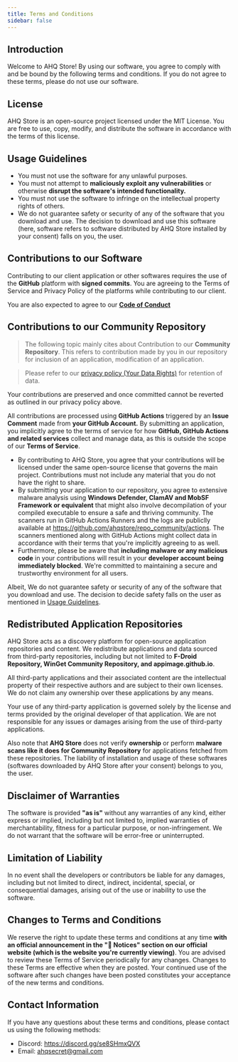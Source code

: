 ```yaml
---
title: Terms and Conditions
sidebar: false
---
```


## Introduction

Welcome to AHQ Store! By using our software, you agree to comply with and be bound by the following terms and conditions. If you do not agree to these terms, please do not use our software.

## License

AHQ Store is an open-source project licensed under the MIT License. You are free to use, copy, modify, and distribute the software in accordance with the terms of this license.

## Usage Guidelines

- You must not use the software for any unlawful purposes.
- You must not attempt to **maliciously exploit any vulnerabilities** or otherwise **disrupt the software's intended functionality.**
- You must not use the software to infringe on the intellectual property rights of others.
- We do not guarantee safety or security of any of the software that you download and use. The decision to download and use this software (here, software refers to software distributed by AHQ Store installed by your consent) falls on you, the user.

## Contributions to our **Software**

Contributing to our client application or other softwares requires the use of the **GitHub** platform with **signed commits**.
You are agreeing to the Terms of Service and Privacy Policy of the platforms while contributing to our client.

You are also expected to agree to our [**Code of Conduct**](https://github.com/ahqstore/client?tab=coc-ov-file#readme)

## Contributions to our **Community Repository**

> The following topic mainly cites about Contribution to our **Community Repository**.
> This refers to contribution made by you in our repository for inclusion of an application, modification of an application.

> Please refer to our [privacy policy (Your Data Rights)](/privacy#your-data-rights) for retention of data.

Your contributions are preserved and once committed cannot be reverted as outlined in our privacy policy above.

All contributions are processed using **GitHub Actions** triggered by an **Issue Comment** made from **your GitHub Account.** By submitting an application, you implicitly agree to the terms of service for how **GitHub, GitHub Actions and related services** collect and manage data, as this is outside the scope of our **Terms of Service**.

- By contributing to AHQ Store, you agree that your contributions will be licensed under the same open-source license that governs the main project. Contributions must not include any material that you do not have the right to share.
- By submitting your application to our repository, you agree to extensive malware analysis using **Windows Defender, ClamAV and MobSF Framework or equivalent** that might also involve decompilation of your compiled executable to ensure a safe and thriving community. The scanners run in GitHub Actions Runners and the logs are publiclly available at https://github.com/ahqstore/repo_community/actions. The scanners mentioned along with GitHub Actions might collect data in accordance with their terms that you're implicitly agreeing to as well.
- Furthermore, please be aware that **including malware or any malicious code** in your contributions will result in your **developer account being immediately blocked**. We're committed to maintaining a secure and trustworthy environment for all users.

Albeit, We do not guarantee safety or security of any of the software that you download and use. The decision to decide safety falls on the user as mentioned in [Usage Guidelines](#usage-guidelines).

## Redistributed Application Repositories

AHQ Store acts as a discovery platform for open-source application repositories and content. We redistribute applications and data sourced from third-party repositories, including but not limited to **F-Droid Repository, WinGet Community Repository, and appimage.github.io**.

All third-party applications and their associated content are the intellectual property of their respective authors and are subject to their own licenses. We do not claim any ownership over these applications by any means.

Your use of any third-party application is governed solely by the license and terms provided by the original developer of that application. We are not responsible for any issues or damages arising from the use of third-party applications.

Also note that **AHQ Store** does not verify **ownership** or perform **malware scans like it does for Community Repository** for applications fetched from these repositories. The liability of installation and usage of these softwares (softwares downloaded by AHQ Store after your consent) belongs to you, the user.

## Disclaimer of Warranties

The software is provided **"as is"** without any warranties of any kind, either express or implied, including but not limited to, implied warranties of merchantability, fitness for a particular purpose, or non-infringement. We do not warrant that the software will be error-free or uninterrupted.

## Limitation of Liability

In no event shall the developers or contributors be liable for any damages, including but not limited to direct, indirect, incidental, special, or consequential damages, arising out of the use or inability to use the software.

## Changes to Terms and Conditions

We reserve the right to update these terms and conditions at any time **with an official announcement in the "📣 Notices" section on our official website (which is the website you're currently viewing)**. You are advised to review these Terms of Service periodically for any changes. Changes to these Terms are effective when they are posted. Your continued use of the software after such changes have been posted constitutes your acceptance of the new terms and conditions.

## Contact Information

If you have any questions about these terms and conditions, please contact us using the following methods:

- Discord: https://discord.gg/se8SHmxQVX
- Email: ahqsecret@gmail.com
